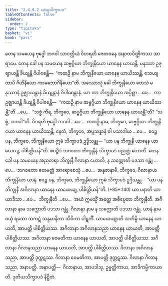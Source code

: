 ```yaml
---
title: "2.4.9.2 ယာနသိက္ခာပဒ"
tableOfContents: false
sidebar:
  order: 2
type: "tipitaka"
basket: "vi"
book: "paci"
---
```



<DynamicBreadcrumb />

<Division number="1184" book="paci" e="ch" v="2" p="452">

<Paragraph number="3439" book="paci">
တေန သမယေန ဗုဒ္ဓေါ ဘဂဝါ သာဝတ္ထိယံ ဝိဟရတိ ဇေတဝနေ အနာထပိဏ္ဍိကဿ အာရာမေ. တေန ခေါ ပန သမယေန ဆဗ္ဗဂ္ဂိယာ ဘိက္ခုနိယော ယာနေန ယာယန္တိ. မနုဿာ ဥဇ္ဈာယန္တိ ခိယျန္တိ ဝိပါစေန္တိ—  “ကထဉှိ နာမ ဘိက္ခုနိယော ယာနေန ယာယိဿန္တိ, သေယျထာပိ ဂိဟိနိယော ကာမဘောဂိနိယော”တိ.
</Paragraph>

<Paragraph number="3440" book="paci">
အဿောသုံ ခေါ ဘိက္ခုနိယော တေသံ မနုဿာနံ ဥဇ္ဈာယန္တာနံ ခိယျန္တာနံ ဝိပါစေန္တာနံ. ယာ တာ ဘိက္ခုနိယော အပ္ပိစ္ဆာ …ပေ…  တာ ဥဇ္ဈာယန္တိ ခိယျန္တိ ဝိပါစေန္တိ—  “ကထဉှိ နာမ ဆဗ္ဗဂ္ဂိယာ ဘိက္ခုနိယော ယာနေန ယာယိဿန္တီ”တိ …ပေ…  “သစ္စံ ကိရ, ဘိက္ခဝေ, ဆဗ္ဗဂ္ဂိယာ ဘိက္ခုနိယော ယာနေန ယာယန္တီ”တိ? “သစ္စံ, ဘဂဝါ”တိ. ဝိဂရဟိ ဗုဒ္ဓေါ ဘဂဝါ …ပေ…  ကထဉှိ နာမ, ဘိက္ခဝေ, ဆဗ္ဗဂ္ဂိယာ ဘိက္ခုနိယော ယာနေန ယာယိဿန္တိ. နေတံ, ဘိက္ခဝေ, အပ္ပသန္နာနံ ဝါ ပသာဒါယ …ပေ…  ဧဝဉ္စ ပန, ဘိက္ခဝေ, ဘိက္ခုနိယော ဣမံ သိက္ခာပဒံ ဥဒ္ဒိသန္တု—
</Paragraph>

<Paragraph number="3441" book="paci">
<Emphasis>“ယာ ပန ဘိက္ခုနီ ယာနေန ယာယေယျ, ပါစိတ္တိယန်”</Emphasis>တိ.
</Paragraph>

<Paragraph number="3442" book="paci">
ဧဝဉ္စိဒံ ဘဂဝတာ ဘိက္ခုနီနံ သိက္ခာပဒံ ပညတ္တံ ဟောတိ.
</Paragraph>

</Division>
<Division number="1185" book="paci" e="ch" v="2" p="452">

<Paragraph number="3443" book="paci">
တေန ခေါ ပန သမယေန အညတရာ ဘိက္ခုနီ ဂိလာနာ ဟောတိ, န သက္ကောတိ ပဒသာ ဂန္တုံ …ပေ…  ဘဂဝတော ဧတမတ္ထံ အာရောစေသုံ …ပေ…  အနုဇာနာမိ, ဘိက္ခဝေ, ဂိလာနာယ ဘိက္ခုနိယာ ယာနံ. ဧဝဉ္စ ပန, ဘိက္ခဝေ, ဘိက္ခုနိယော ဣမံ သိက္ခာပဒံ ဥဒ္ဒိသန္တု—
</Paragraph>

</Division>
<Division number="1186" book="paci" e="ch" v="2" p="453">

<Paragraph number="3444" book="paci">
<Emphasis>“ယာ ပန ဘိက္ခုနီ အဂိလာနာ ယာနေန ယာယေယျ, ပါစိတ္တိယန်”</Emphasis>တိ. (*85*:<Emphasis>140</Emphasis>)
</Paragraph>

</Division>
<Division number="1187" book="paci" e="ch" v="2" p="453">

<Paragraph number="3445" book="paci">
<Emphasis>ယာ ပနာ</Emphasis>တိ ယာ ယာဒိသာ …ပေ…  <Emphasis>ဘိက္ခုနီ</Emphasis>တိ …ပေ…  အယံ ဣမသ္မိံ အတ္ထေ အဓိပ္ပေတာ ဘိက္ခုနီတိ.
</Paragraph>

<Paragraph number="3446" book="paci">
<Emphasis>အဂိလာနာ</Emphasis> နာမ သက္ကောတိ ပဒသာ ဂန္တုံ.
</Paragraph>

<Paragraph number="3447" book="paci">
<Emphasis>ဂိလာနာ</Emphasis> နာမ န သက္ကောတိ ပဒသာ ဂန္တုံ.
</Paragraph>

<Paragraph number="3448" book="paci">
<Emphasis>ယာနံ</Emphasis> နာမ ဝယှံ ရထော သကဋံ သန္ဒမာနိကာ သိဝိကာ ပါဋင်္ကီ.
</Paragraph>

<Paragraph number="3449" book="paci">
<Emphasis>ယာယေယျာ</Emphasis>တိ သကိမ္ပိ ယာနေန ယာယတိ, အာပတ္တိ ပါစိတ္တိယဿ.
</Paragraph>

</Division>
<Division number="1188" book="paci" e="ch" v="2" p="453">

<Paragraph number="3450" book="paci">
အဂိလာနာ အဂိလာနသညာ ယာနေန ယာယတိ, အာပတ္တိ ပါစိတ္တိယဿ. အဂိလာနာ ဝေမတိကာ ယာနေန ယာယတိ, အာပတ္တိ ပါစိတ္တိယဿ. အဂိလာနာ ဂိလာနသညာ ယာနေန ယာယတိ, အာပတ္တိ ပါစိတ္တိယဿ.
</Paragraph>

<Paragraph number="3451" book="paci">
ဂိလာနာ အဂိလာနသညာ, အာပတ္တိ ဒုက္ကဋဿ. ဂိလာနာ ဝေမတိကာ, အာပတ္တိ ဒုက္ကဋဿ. ဂိလာနာ ဂိလာနသညာ, အနာပတ္တိ.
</Paragraph>

</Division>
<Division number="1189" book="paci" e="ch" v="2" p="453">

<Paragraph number="3452" book="paci">
အနာပတ္တိ—  ဂိလာနာယ, အာပဒါသု, ဥမ္မတ္တိကာယ, အာဒိကမ္မိကာယာတိ.

</Paragraph>
</Division>

<Paragraph number="3453" type="center" book="paci">
ဒုတိယသိက္ခာပဒံ နိဋ္ဌိတံ.
</Paragraph>